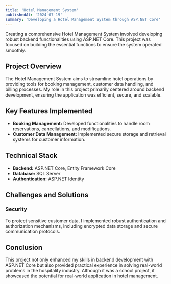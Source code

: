 ```yaml
---
title: 'Hotel Management System'
publishedAt: '2024-07-19'
summary: 'Developing a Hotel Management System through ASP.NET Core'
---
```


Creating a comprehensive Hotel Management System involved developing robust backend functionalities using ASP.NET Core. This project was focused on building the essential functions to ensure the system operated smoothly.

## Project Overview

The Hotel Management System aims to streamline hotel operations by providing tools for booking management, customer data handling, and billing processes. My role in this project primarily centered around backend development, ensuring the application was efficient, secure, and scalable.

## Key Features Implemented

- **Booking Management:** Developed functionalities to handle room reservations, cancellations, and modifications.
- **Customer Data Management:** Implemented secure storage and retrieval systems for customer information.

## Technical Stack

- **Backend:** ASP.NET Core, Entity Framework Core
- **Database:** SQL Server
- **Authentication:** ASP.NET Identity

## Challenges and Solutions

### Security

To protect sensitive customer data, I implemented robust authentication and authorization mechanisms, including encrypted data storage and secure communication protocols.

## Conclusion

This project not only enhanced my skills in backend development with ASP.NET Core but also provided practical experience in solving real-world problems in the hospitality industry. Although it was a school project, it showcased the potential for real-world application in hotel management.